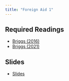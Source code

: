 ```yaml
---
title: "Foreign Aid 1"
---
```



## Required Readings

- [Briggs (2016)](/files/does-foreign-aid-target-the-poorest.pdf)
- [Briggs (2021)](https://voxdev.org/topic/institutions-political-economy/why-does-aid-not-target-poorest)

## Slides

- [Slides](/slides/20-aid1.html)


